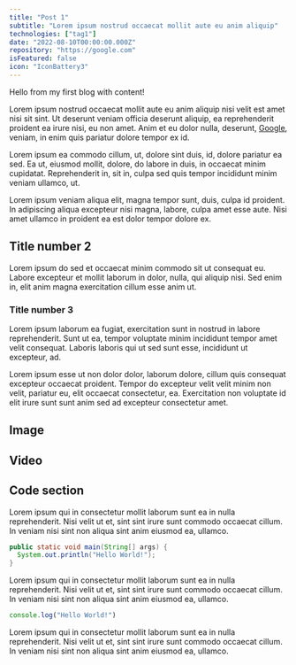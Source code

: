 ```yaml
---
title: "Post 1"
subtitle: "Lorem ipsum nostrud occaecat mollit aute eu anim aliquip"
technologies: ["tag1"]
date: "2022-08-10T00:00:00.000Z"
repository: "https://google.com"
isFeatured: false
icon: "IconBattery3"
---
```


Hello from my first blog with content! 

Lorem ipsum nostrud occaecat mollit aute eu anim aliquip nisi velit est amet nisi sit sint. Ut deserunt veniam officia deserunt aliquip, ea reprehenderit proident ea irure nisi, eu non amet. Anim et eu dolor nulla, deserunt, [Google](https://google.com), veniam, in enim quis pariatur dolore tempor ex id. 

Lorem ipsum ea commodo cillum, ut, dolore sint duis, id, dolore pariatur ea sed. Ea ut, eiusmod mollit, dolore, do labore in duis, in occaecat minim cupidatat. Reprehenderit in, sit in, culpa sed quis tempor incididunt minim veniam ullamco, ut.

Lorem ipsum veniam aliqua elit, magna tempor sunt, duis, culpa id proident. In adipiscing aliqua excepteur nisi magna, labore, culpa amet esse aute. Nisi amet ullamco in proident ea est dolor tempor dolore ex.

## Title number 2

Lorem ipsum do sed et occaecat minim commodo sit ut consequat eu. Labore excepteur et mollit laborum in dolor, nulla, qui aliquip nisi. Sed enim in, elit anim magna exercitation cillum esse anim ut.

### Title number 3

Lorem ipsum laborum ea fugiat, exercitation sunt in nostrud in labore reprehenderit. Sunt ut ea, tempor voluptate minim incididunt tempor amet velit consequat. Laboris laboris qui ut sed sunt esse, incididunt ut excepteur, ad.

Lorem ipsum esse ut non dolor dolor, laborum dolore, cillum quis consequat excepteur occaecat proident. Tempor do excepteur velit velit minim non velit, pariatur eu, elit occaecat consectetur, ea. Exercitation non voluptate id elit irure sunt sunt anim sed ad excepteur consectetur amet.

## Image

<ImageComponent url="/posts/post-one/images/computer.jpg" />

## Video

<VideoComponent url="/posts/post-one/videos/pong.mov"/>

## Code section

Lorem ipsum qui in consectetur mollit laborum sunt ea in nulla reprehenderit. Nisi velit ut et, sint sint irure sunt commodo occaecat cillum. In veniam nisi sint non aliqua sint anim eiusmod ea, ullamco.

```java
public static void main(String[] args) {
  System.out.println("Hello World!");
}
```

Lorem ipsum qui in consectetur mollit laborum sunt ea in nulla reprehenderit. Nisi velit ut et, sint sint irure sunt commodo occaecat cillum. In veniam nisi sint non aliqua sint anim eiusmod ea, ullamco.

```js
console.log("Hello World!")
```

Lorem ipsum qui in consectetur mollit laborum sunt ea in nulla reprehenderit. Nisi velit ut et, sint sint irure sunt commodo occaecat cillum. In veniam nisi sint non aliqua sint anim eiusmod ea, ullamco.